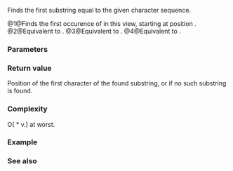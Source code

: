 {{cpp/string/basic_string_view/title|find}}
{{cpp/string/basic_string_view/navbar}}
{{dcl begin}}
{{dcl|num=1|since=c++17|1=
constexpr size_type find( basic_string_view v, size_type pos = 0 ) const noexcept;
}}
{{dcl|num=2|since=c++17|1=
constexpr size_type find( CharT ch, size_type pos = 0 ) const noexcept;
}}
{{dcl|num=3|since=c++17|
constexpr size_type find( const CharT* s, size_type pos, size_type count ) const;
}}
{{dcl|num=4|since=c++17|1=
constexpr size_type find( const CharT* s, size_type pos = 0 ) const;
}}
{{dcl end}}

Finds the first substring equal to the given character sequence.

@1@Finds the first occurence of {{c|v}} in this view, starting at position {{c|pos}}.
@2@Equivalent to {{c|find(basic_string_view(std::addressof(ch), 1), pos)}}.
@3@Equivalent to {{c|find(basic_string_view(s, count), pos)}}.
@4@Equivalent to {{c|find(basic_string_view(s), pos)}}.

===Parameters===
{{par begin}}
{{par|v|view to search for}}
{{par|pos|position at which to start the search}}
{{par|count|length of substring to search for}}
{{par|s|pointer to a character string to search for}}
{{par|ch|character to search for}}
{{par end}}

===Return value===
Position of the first character of the found substring, or {{lc|npos}} if no such substring is found.

===Complexity===
O({{lc|size()}} * v.{{lc|size()}}) at worst.

===Example===
{{example|code=
#include &lt;string_view&gt;

int main()
{
    using namespace std::literals;

    constexpr auto str{" long long int;"sv};

    static_assert(
        1 == str.find("long"sv)            &amp;&amp; "&lt;- find(v , pos = 0)" &amp;&amp;
        6 == str.find("long"sv, 2)         &amp;&amp; "&lt;- find(v , pos = 2)" &amp;&amp;
        0 == str.find(' ')                 &amp;&amp; "&lt;- find(ch, pos = 0)" &amp;&amp;
        2 == str.find('o', 1)              &amp;&amp; "&lt;- find(ch, pos = 1)" &amp;&amp;
        2 == str.find("on")                &amp;&amp; "&lt;- find(s , pos = 0)" &amp;&amp;
        6 == str.find("long double", 5, 4) &amp;&amp; "&lt;- find(s , pos = 5, count = 4)"
    );

    static_assert(str.npos == str.find("float"));
}
}}

===See also===
{{dsc begin}}
{{dsc inc|cpp/string/basic_string_view/dsc rfind}}
{{dsc inc|cpp/string/basic_string_view/dsc find_first_of}}
{{dsc inc|cpp/string/basic_string_view/dsc find_last_of}}
{{dsc inc|cpp/string/basic_string_view/dsc find_first_not_of}}
{{dsc inc|cpp/string/basic_string_view/dsc find_last_not_of}}
{{dsc inc|cpp/string/basic_string/dsc find}}
{{dsc end}}

{{langlinks|es|ja|ru|zh}}